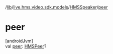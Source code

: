 /[lib](/api-reference/android/v2/home/content)/[live.hms.video.sdk.models](../index)/[HMSSpeaker](index)/[peer](peer)

# peer

[androidJvm]\
val [peer](peer): [HMSPeer](../-h-m-s-peer/index)?
